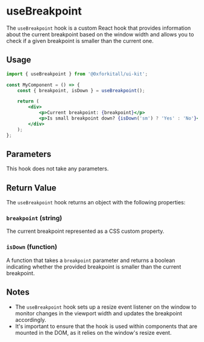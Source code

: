 
<Meta title="UI Kit/Hooks/useBreakpoint" />

# useBreakpoint

The `useBreakpoint` hook is a custom React hook that provides information about the current breakpoint based on the
window width and allows you to check if a given breakpoint is smaller than the current one.

## Usage

```jsx
import { useBreakpoint } from '@0xforkitall/ui-kit';

const MyComponent = () => {
    const { breakpoint, isDown } = useBreakpoint();

    return (
        <div>
            <p>Current breakpoint: {breakpoint}</p>
            <p>Is small breakpoint down? {isDown('sm') ? 'Yes' : 'No'}</p>
        </div>
    );
};
```

## Parameters

This hook does not take any parameters.

## Return Value

The `useBreakpoint` hook returns an object with the following properties:

### `breakpoint` (string)

The current breakpoint represented as a CSS custom property.

### `isDown` (function)

A function that takes a `breakpoint` parameter and returns a boolean indicating whether the provided breakpoint is
smaller than the current breakpoint.

## Notes

-   The `useBreakpoint` hook sets up a resize event listener on the window to monitor changes in the viewport width and
    updates the breakpoint accordingly.
-   It's important to ensure that the hook is used within components that are mounted in the DOM, as it relies on the
    window's resize event.
